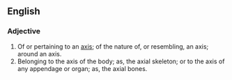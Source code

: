 ==English==
===Adjective===
#Of or pertaining to an [[axis]]; of the nature of, or resembling, an axis; around an axis.
#Belonging to the axis of the body; as, the axial skeleton; or to the axis of any appendage or organ; as, the axial bones.